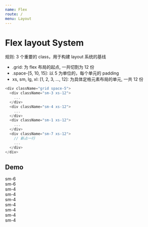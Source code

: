 ```yaml
---
name: Flex
route: /
menu: Layout
---
```



# Flex layout System

规则: 3 个重要的 class，用于构建 layout 系统的基线

- .grid: 为 flex 布局的起点, 一共切割为 12 份
- .space-[5, 10, 15]: 以 5 为单位的，每个单元的 padding
- xs, sm, lg, xl: [1, 2, 3, ..., 12]: 为具体定格元素布局的单元, 一共 12 份

```js
<div className="grid space-5">
  <div className="sm-3 xs-12">
    ...
  </div>
  <div className="sm-4 xs-12">
    ...
  </div>
  <div className="sm-1 xs-12">
    ...
  </div>
  <div className="sm-7 xs-12">
    // 新占一行
    ...
  </div>
</div>
```

## Demo

<div className="card-container">
  <div className="grid space-20">
    <div className="sm-6 xs-12">
      <Card p={10}>
        sm-6
      </Card>
    </div>
    <div className="sm-6 xs-12">
      <Card p={10}>
        sm-6
      </Card>
    </div>
    <div className="sm-4 xs-12">
      <Card p={10}>
        sm-4
      </Card>
    </div>
    <div className="sm-4 xs-12">
      <Card p={10}>
        sm-4
      </Card>
    </div>
    <div className="sm-4 xs-12">
      <Card p={10}>
        sm-4
      </Card>
    </div>
    <div className="sm-3 xs-12">
      <Card p={10}>
        sm-4
      </Card>
    </div>
    <div className="sm-3 xs-12">
      <Card p={10}>
        sm-4
      </Card>
    </div>
    <div className="sm-3 xs-12">
      <Card p={10}>
        sm-4
      </Card>
    </div>
    <div className="sm-3 xs-12">
      <Card p={10}>
        sm-4
      </Card>
    </div>
  </div>
</div>